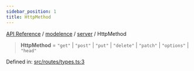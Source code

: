 ```yaml
---
sidebar_position: 1
title: HttpMethod
---
```


[API Reference](/api-reference/modelence/server/type-aliases/../../../index) / [modelence](/api-reference/modelence/server/type-aliases/../../index) / [server](/api-reference/modelence/server/type-aliases/../index) / HttpMethod

> **HttpMethod** = `"get"` \| `"post"` \| `"put"` \| `"delete"` \| `"patch"` \| `"options"` \| `"head"`

Defined in: [src/routes/types.ts:3](https://github.com/modelence/modelence/blob/0766bca474db2952dbced47f7bd0fd41b93b81e5/packages/modelence/src/routes/types.ts#L3)
